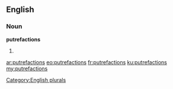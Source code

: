 ==English==

===Noun===
'''putrefactions'''

# {{plural of|[[putrefaction]]}}

[[Category:English plurals]]

[[ar:putrefactions]]
[[eo:putrefactions]]
[[fr:putrefactions]]
[[ku:putrefactions]]
[[my:putrefactions]]
